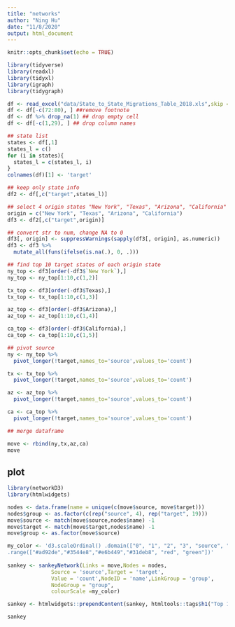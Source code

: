```yaml
---
title: "networks"
author: "Ning Hu"
date: "11/8/2020"
output: html_document
---
```


```r
knitr::opts_chunk$set(echo = TRUE)
```

```r
library(tidyverse)
library(readxl)
library(tidyxl)
library(igraph)
library(tidygraph)
```


```r
df <- read_excel("data/State_to_State_Migrations_Table_2018.xls",skip = 6)
df <- df[-c(72:80), ] ##remove footnote
df <- df %>% drop_na(1) ## drop empty cell
df <- df[-c(1,29), ] ## drop column names
```



```r
## state list
states <- df[,1]
states_l = c()
for (i in states){
  states_l = c(states_l, i)
}
colnames(df)[1] <- 'target'

## keep only state info
df2 <- df[,c("target",states_l)]

## select 4 origin states "New York", "Texas", "Arizona", "California"
origin = c("New York", "Texas", "Arizona", "California")
df3 <- df2[,c("target",origin)]

## convert str to num, change NA to 0
df3[, origin] <- suppressWarnings(sapply(df3[, origin], as.numeric))
df3 <- df3 %>%
  mutate_all(funs(ifelse(is.na(.), 0, .)))
```




```r
## find top 10 target states of each origin state
ny_top <- df3[order(-df3$`New York`),]
ny_top <- ny_top[1:10,c(1,2)]

tx_top <- df3[order(-df3$Texas),]
tx_top <- tx_top[1:10,c(1,3)]

az_top <- df3[order(-df3$Arizona),]
az_top <- az_top[1:10,c(1,4)]

ca_top <- df3[order(-df3$California),]
ca_top <- ca_top[1:10,c(1,5)]
```


```r
## pivot source
ny <- ny_top %>%
  pivot_longer(!target,names_to='source',values_to='count')

tx <- tx_top %>%
  pivot_longer(!target,names_to='source',values_to='count')

az <- az_top %>%
  pivot_longer(!target,names_to='source',values_to='count')

ca <- ca_top %>%
  pivot_longer(!target,names_to='source',values_to='count')

## merge dataframe

move <- rbind(ny,tx,az,ca)
move
```

## plot

```r
library(networkD3)
library(htmlwidgets)
```



```r
nodes <- data.frame(name = unique(c(move$source, move$target)))
nodes$group <- as.factor(c(rep("source", 4), rep("target", 19)))
move$source <- match(move$source,nodes$name) -1
move$target <- match(move$target,nodes$name) -1
move$group <- as.factor(move$source)
```


```r
my_color <- 'd3.scaleOrdinal() .domain(["0", "1", "2", "3", "source", "target"]) 
.range(["#ad92de","#3544e8","#e6b449","#31deb8", "red", "green"])'
 
sankey <- sankeyNetwork(Links = move,Nodes = nodes,
              Source = 'source',Target = 'target',
              Value = 'count',NodeID = 'name',LinkGroup = 'group',
              NodeGroup = "group",
              colourScale =my_color)

sankey <- htmlwidgets::prependContent(sankey, htmltools::tags$h1("Top 10 migration from NY, TX, AZ and CA"))
```


```r
sankey
```





